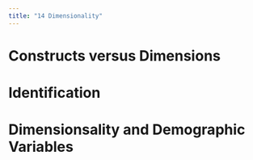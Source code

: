 ```yaml
---
title: "14 Dimensionality"
---
```


# Constructs versus Dimensions

# Identification

# Dimensionsality and Demographic Variables

